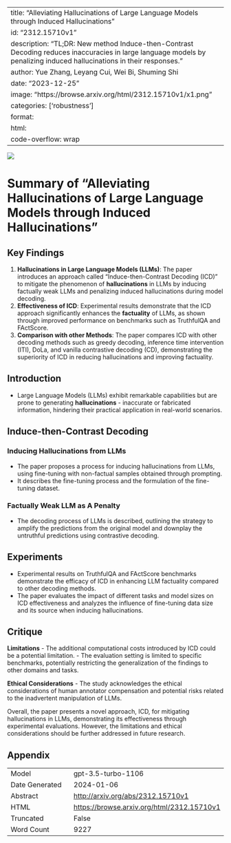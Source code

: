 
---
title: "Alleviating Hallucinations of Large Language Models through Induced Hallucinations"
id: "2312.15710v1"
description: "TL;DR: New method Induce-then-Contrast Decoding reduces inaccuracies in large language models by penalizing induced hallucinations in their responses."
author: Yue Zhang, Leyang Cui, Wei Bi, Shuming Shi
date: "2023-12-25"
image: "https://browse.arxiv.org/html/2312.15710v1/x1.png"
categories: ['robustness']
format:
  html:
    code-overflow: wrap
---

![](https://browse.arxiv.org/html/2312.15710v1/x1.png)

# Summary of "Alleviating Hallucinations of Large Language Models through Induced Hallucinations"

## Key Findings
1. **Hallucinations in Large Language Models (LLMs)**: The paper introduces an approach called "Induce-then-Contrast Decoding (ICD)" to mitigate the phenomenon of **hallucinations** in LLMs by inducing factually weak LLMs and penalizing induced hallucinations during model decoding.
2. **Effectiveness of ICD**: Experimental results demonstrate that the ICD approach significantly enhances the **factuality** of LLMs, as shown through improved performance on benchmarks such as TruthfulQA and FActScore.
3. **Comparison with other Methods**: The paper compares ICD with other decoding methods such as greedy decoding, inference time intervention (ITI), DoLa, and vanilla contrastive decoding (CD), demonstrating the superiority of ICD in reducing hallucinations and improving factuality.

## Introduction
- Large Language Models (LLMs) exhibit remarkable capabilities but are prone to generating **hallucinations** - inaccurate or fabricated information, hindering their practical application in real-world scenarios.

## Induce-then-Contrast Decoding
### Inducing Hallucinations from LLMs
- The paper proposes a process for inducing hallucinations from LLMs, using fine-tuning with non-factual samples obtained through prompting.
- It describes the fine-tuning process and the formulation of the fine-tuning dataset.

### Factually Weak LLM as A Penalty
- The decoding process of LLMs is described, outlining the strategy to amplify the predictions from the original model and downplay the untruthful predictions using contrastive decoding.

## Experiments
- Experimental results on TruthfulQA and FActScore benchmarks demonstrate the efficacy of ICD in enhancing LLM factuality compared to other decoding methods.
- The paper evaluates the impact of different tasks and model sizes on ICD effectiveness and analyzes the influence of fine-tuning data size and its source when inducing hallucinations.

## Critique
**Limitations**
- The additional computational costs introduced by ICD could be a potential limitation.
- The evaluation setting is limited to specific benchmarks, potentially restricting the generalization of the findings to other domains and tasks.

**Ethical Considerations**
- The study acknowledges the ethical considerations of human annotator compensation and potential risks related to the inadvertent manipulation of LLMs.

Overall, the paper presents a novel approach, ICD, for mitigating hallucinations in LLMs, demonstrating its effectiveness through experimental evaluations. However, the limitations and ethical considerations should be further addressed in future research.

## Appendix

|          |          |
|----------|----------|
| Model     | gpt-3.5-turbo-1106       |
| Date Generated     | 2024-01-06       |
| Abstract | [http://arxiv.org/abs/2312.15710v1](http://arxiv.org/abs/2312.15710v1)        |
| HTML     | [https://browse.arxiv.org/html/2312.15710v1](https://browse.arxiv.org/html/2312.15710v1)       |
| Truncated       | False       |
| Word Count       | 9227       |